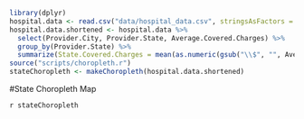 ```r
library(dplyr)
hospital.data <- read.csv("data/hospital_data.csv", stringsAsFactors = F)
hospital.data.shortened <- hospital.data %>%
  select(Provider.City, Provider.State, Average.Covered.Charges) %>% 
  group_by(Provider.State) %>% 
  summarize(State.Covered.Charges = mean(as.numeric(gsub("\\$", "", Average.Covered.Charges))))
source("scripts/choropleth.r")
stateChoropleth <- makeChoropleth(hospital.data.shortened)
```
#State Choropleth Map  

`r stateChoropleth`